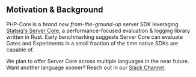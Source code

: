 ## Motivation & Background

PHP-Core is a *brand new from-the-ground-up* server SDK leveraging [Statsig's Server Core](https://github.com/statsig-io/statsig-server-core), a performance-focused evaluation & logging library written in Rust. Early benchmarking suggests Server Core can evaluate Gates and Experiments in a small fraction of the time native SDKs are capable of. 

We plan to offer Server Core across multiple languages in the near future. Want another language sooner? Reach out in our [Slack Channel](https://statsig.com/slack).
